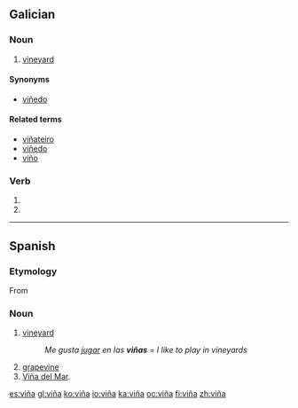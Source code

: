 {{DEFAULTSORT:vina}}
{{also|vina|Viña}}
==Galician==

===Noun===
{{gl-noun|f}}

# [[vineyard]]

====Synonyms====
* {{sense|vineyard}} [[viñedo]]

====Related terms====
* [[viñateiro]]
* [[viñedo]]
* [[viño]]

===Verb===
{{gl-verb-form}}

# {{conjugation of|[[vir#Galician|vir]]||1|s|imperf|ind}}
# {{conjugation of|[[vir#Galician|vir]]||3|s|imperf|ind}}

----

==Spanish==

===Etymology===
From {{etyl|la|es}} {{term|vinea|lang=la}}

===Noun===
{{es-noun|f}}

# [[vineyard]]
#: ''Me gusta [[jugar]] en las '''viñas''''' = ''I like to play in vineyards''
# [[grapevine]]
# [[Viña del Mar]].

[[es:viña]]
[[gl:viña]]
[[ko:viña]]
[[io:viña]]
[[ka:viña]]
[[oc:viña]]
[[fi:viña]]
[[zh:viña]]